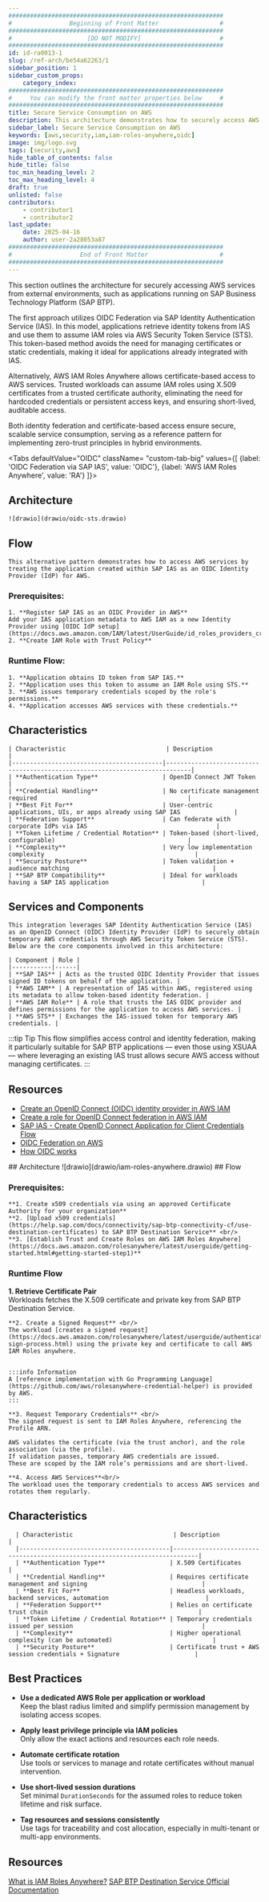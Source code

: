 ```yaml
---
############################################################
#                Beginning of Front Matter                 #
############################################################
#                     [DO NOT MODIFY]                      #
############################################################
id: id-ra0013-1 
slug: /ref-arch/be54a62263/1
sidebar_position: 1
sidebar_custom_props:
    category_index:
############################################################
#     You can modify the front matter properties below     #
############################################################
title: Secure Service Consumption on AWS
description: This architecture demonstrates how to securely access AWS services from applications running outside of AWS 
sidebar_label: Secure Service Consumption on AWS 
keywords: [aws,security,iam,iam-roles-anywhere,oidc]
image: img/logo.svg
tags: [security,aws]
hide_table_of_contents: false
hide_title: false
toc_min_heading_level: 2
toc_max_heading_level: 4
draft: true
unlisted: false
contributors:
    - contributor1
    - contributor2
last_update:
    date: 2025-04-16
    author: user-2a28053a87
############################################################
#                   End of Front Matter                    #
############################################################
---
```




This section outlines the architecture for securely accessing AWS services from external environments, such as applications running on SAP Business Technology Platform (SAP BTP).

The first approach utilizes OIDC Federation via SAP Identity Authentication Service (IAS). In this model, applications retrieve identity tokens from IAS and use them to assume IAM roles via AWS Security Token Service (STS). This token-based method avoids the need for managing certificates or static credentials, making it ideal for applications already integrated with IAS.

Alternatively, AWS IAM Roles Anywhere allows certificate-based access to AWS services. Trusted workloads can assume IAM roles using X.509 certificates from a trusted certificate authority, eliminating the need for hardcoded credentials or persistent access keys, and ensuring short-lived, auditable access.

Both identity federation and certificate-based access ensure secure, scalable service consumption, serving as a reference pattern for implementing zero-trust principles in hybrid environments.


<Tabs
  defaultValue="OIDC"
  className= "custom-tab-big"
  values={[
    {label: 'OIDC Federation via SAP IAS', value: 'OIDC'},
    {label: 'AWS IAM Roles Anywhere', value: 'RA'}
  ]}>
  <TabItem value="OIDC">
   ## Architecture
    ![drawio](drawio/oidc-sts.drawio)
   ## Flow
    This alternative pattern demonstrates how to access AWS services by treating the application created within SAP IAS as an OIDC Identity Provider (IdP) for AWS.

   ### Prerequisites:
    1. **Register SAP IAS as an OIDC Provider in AWS**  
    Add your IAS application metadata to AWS IAM as a new Identity Provider using [OIDC IdP setup](https://docs.aws.amazon.com/IAM/latest/UserGuide/id_roles_providers_create_oidc.html).
    2. **Create IAM Role with Trust Policy**  

   ### Runtime Flow: 
    1. **Application obtains ID token from SAP IAS.**
    2. **Application uses this token to assume an IAM Role using STS.**
    3. **AWS issues temporary credentials scoped by the role's permissions.**
    4. **Application accesses AWS services with these credentials.**
  
 ## Characteristics 
    | Characteristic                            | Description                                                                 |
    |------------------------------------------|-----------------------------------------------------------------------------|
    | **Authentication Type**                  | OpenID Connect JWT Token                                            |
    | **Credential Handling**                  | No certificate management required                                          |
    | **Best Fit For**                         | User-centric applications, UIs, or apps already using SAP IAS               |
    | **Federation Support**                   | Can federate with corporate IdPs via IAS                                    |
    | **Token Lifetime / Credential Rotation** | Token-based (short-lived, configurable)                                     |
    | **Complexity**                           | Very low implementation complexity                                          |
    | **Security Posture**                     | Token validation + audience matching                                        |
    | **SAP BTP Compatibility**                | Ideal for workloads having a SAP IAS application                          |

 
  ## Services and Components
    This integration leverages SAP Identity Authentication Service (IAS) as an OpenID Connect (OIDC) Identity Provider (IdP) to securely obtain temporary AWS credentials through AWS Security Token Service (STS). Below are the core components involved in this architecture:

    | Component | Role |
    |-----------|------|
    | **SAP IAS** | Acts as the trusted OIDC Identity Provider that issues signed ID tokens on behalf of the application. |
    | **AWS IAM** | A representation of IAS within AWS, registered using its metadata to allow token-based identity federation. |
    | **AWS IAM Role** | A role that trusts the IAS OIDC provider and defines permissions for the application to access AWS services. |
    | **AWS STS** | Exchanges the IAS-issued token for temporary AWS credentials. |

   :::tip Tip
   This flow simplifies access control and identity federation, making it particularly suitable for SAP BTP applications — even those using XSUAA — where leveraging an existing IAS trust allows secure AWS access without managing certificates.
   :::
  ## Resources
  - [Create an OpenID Connect (OIDC) identity provider in AWS IAM](https://docs.aws.amazon.com/IAM/latest/UserGuide/id_roles_providers_create_oidc.html)
  - [Create a role for OpenID Connect federation in AWS IAM](https://docs.aws.amazon.com/IAM/latest/UserGuide/id_roles_create_for-idp_oidc.html)
  - [SAP IAS - Create OpenID Connect Application for Client Credentials Flow](https://help.sap.com/docs/cloud-identity-services/cloud-identity-services/client-cred-create-openid-connect-application-for-client-credentials-flow)
  - [OIDC Federation on AWS](https://docs.aws.amazon.com/IAM/latest/UserGuide/id_roles_providers_oidc.html)
  - [How OIDC works](https://openid.net/developers/how-connect-works/)

   </TabItem>

  <TabItem value="RA">
  ## Architecture
   ![drawio](drawio/iam-roles-anywhere.drawio)
  ## Flow

  ### Prerequisites:
    **1. Create x509 credentials via using an approved Certificate Authority for your organization**  
    **2. [Upload x509 credentials](https://help.sap.com/docs/connectivity/sap-btp-connectivity-cf/use-destination-certificates) to SAP BTP Destination Service** <br/>
    **3. [Establish Trust and Create Roles on AWS IAM Roles Anywhere](https://docs.aws.amazon.com/rolesanywhere/latest/userguide/getting-started.html#getting-started-step1)**   
  
  ### Runtime Flow
  **1. Retrieve Certificate Pair** <br/>
  Workloads fetches the X.509 certificate and private key from SAP BTP Destination Service.

    **2. Create a Signed Request** <br/>
    The workload [creates a signed request](https://docs.aws.amazon.com/rolesanywhere/latest/userguide/authentication-sign-process.html) using the private key and certificate to call AWS IAM Roles anywhere.


    :::info Information
    A [reference implementation with Go Programming Language](https://github.com/aws/rolesanywhere-credential-helper) is provided by AWS. 
    :::

    **3. Request Temporary Credentials** <br/>
    The signed request is sent to IAM Roles Anywhere, referencing the Profile ARN.

    AWS validates the certificate (via the trust anchor), and the role association (via the profile).
    If validation passes, temporary AWS credentials are issued.
    These are scoped by the IAM role’s permissions and are short-lived.

    **4. Access AWS Services**<br/>
    The workload uses the temporary credentials to access AWS services and rotates them regularly.

   ## Characteristics 
   
      | Characteristic                            | Description                                                                 |
      |------------------------------------------|-----------------------------------------------------------------------------|
      | **Authentication Type**                  | X.509 Certificates                                                          |
      | **Credential Handling**                  | Requires certificate management and signing                                |
      | **Best Fit For**                         | Headless workloads, backend services, automation                           |
      | **Federation Support**                   | Relies on certificate trust chain                                          |
      | **Token Lifetime / Credential Rotation** | Temporary credentials issued per session                                    |
      | **Complexity**                           | Higher operational complexity (can be automated)                            |
      | **Security Posture**                     | Certificate trust + AWS session credentials + Signature                     |
        
## Best Practices


- **Use a dedicated AWS Role per application or workload**  
  Keep the blast radius limited and simplify permission management by isolating access scopes.

- **Apply least privilege principle via IAM policies**  
  Only allow the exact actions and resources each role needs.

- **Automate certificate rotation**  
  Use tools or services to manage and rotate certificates without manual intervention.


- **Use short-lived session durations**  
  Set minimal `DurationSeconds` for the assumed roles to reduce token lifetime and risk surface.


- **Tag resources and sessions consistently**  
  Use tags for traceability and cost allocation, especially in multi-tenant or multi-app environments.

## Resources

[What is IAM Roles Anywhere?](https://docs.aws.amazon.com/rolesanywhere/latest/userguide/introduction.html)
[SAP BTP Destination Service Official Documentation](https://help.sap.com/docs/connectivity/sap-btp-connectivity-cf/destination-service)
  </TabItem>
</Tabs>



